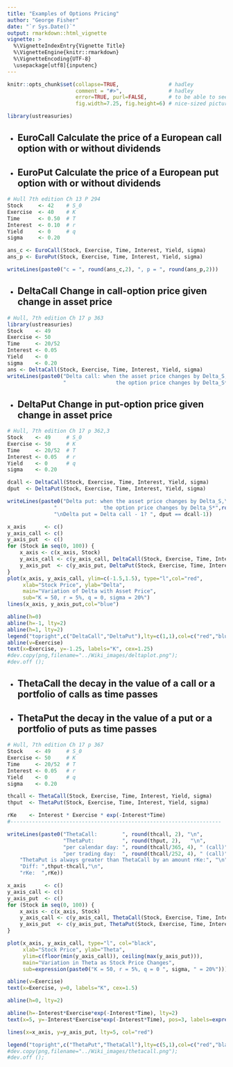 ```yaml
---
title: "Examples of Options Pricing"
author: "George Fisher"
date: "`r Sys.Date()`"
output: rmarkdown::html_vignette
vignette: >
  %\VignetteIndexEntry{Vignette Title}
  %\VignetteEngine{knitr::rmarkdown}
  %\VignetteEncoding{UTF-8}
  \usepackage[utf8]{inputenc}
---
```


```r
knitr::opts_chunk$set(collapse=TRUE,                # hadley
                      comment = "#>",               # hadley
                      error=TRUE, purl=FALSE,       # to be able to see errors
                      fig.width=7.25, fig.height=6) # nice-sized pictures
```

```r
library(ustreasuries)
```

* ## **EuroCall** Calculate the price of a European call option with or without dividends
* ## **EuroPut** Calculate the price of a European put option with or without dividends
```r
# Hull 7th edition Ch 13 P 294
Stock     <- 42    # S_0
Exercise  <- 40    # K
Time      <- 0.50  # T
Interest  <- 0.10  # r
Yield     <- 0     # q
sigma     <- 0.20  

ans_c <- EuroCall(Stock, Exercise, Time, Interest, Yield, sigma)
ans_p <- EuroPut(Stock, Exercise, Time, Interest, Yield, sigma)

writeLines(paste0("c = ", round(ans_c,2), ", p = ", round(ans_p,2)))
```

* ## **DeltaCall** Change in call-option price given change in asset price
```r
# Hull, 7th edition Ch 17 p 363
library(ustreasuries)
Stock    <- 49
Exercise <- 50
Time     <- 20/52
Interest <- 0.05
Yield    <- 0
sigma    <- 0.20
ans <- DeltaCall(Stock, Exercise, Time, Interest, Yield, sigma)
writeLines(paste0("Delta call: when the asset price changes by Delta_S,\n",
                  "                the option price changes by Delta_S*",round(ans, 3)))
```
* ## **DeltaPut** Change in put-option price given change in asset price
```r
# Hull, 7th edition Ch 17 p 362,3
Stock    <- 49     # S_0
Exercise <- 50     # K
Time     <- 20/52  # T
Interest <- 0.05   # r
Yield    <- 0      # q
sigma    <- 0.20

dcall <- DeltaCall(Stock, Exercise, Time, Interest, Yield, sigma)
dput  <- DeltaPut(Stock, Exercise, Time, Interest, Yield, sigma)

writeLines(paste0("Delta put: when the asset price changes by Delta_S,\n",
               "               the option price changes by Delta_S*",round(dput, 3),
               "\nDelta put = Delta call - 1? ", dput == dcall-1))
```

```r
x_axis      <- c()
y_axis_call <- c()
y_axis_put  <- c()
for (Stock in seq(0, 100)) {
    x_axis <- c(x_axis, Stock)
    y_axis_call <- c(y_axis_call, DeltaCall(Stock, Exercise, Time, Interest, Yield, sigma))
    y_axis_put  <- c(y_axis_put, DeltaPut(Stock, Exercise, Time, Interest, Yield, sigma))
}
plot(x_axis, y_axis_call, ylim=c(-1.5,1.5), type="l",col="red",
     xlab="Stock Price", ylab="Delta",
     main="Variation of Delta with Asset Price",
     sub="K = 50, r = 5%, q = 0, sigma = 20%")
lines(x_axis, y_axis_put,col="blue")

abline(h=0)
abline(h=-1, lty=2)
abline(h=1, lty=2)
legend("topright",c("DeltaCall","DeltaPut"),lty=c(1,1),col=c("red","blue"))
abline(v=Exercise)
text(x=Exercise, y=-1.25, labels="K", cex=1.25)
#dev.copy(png,filename="../Wiki_images/deltaplot.png");
#dev.off ();
```   

* ## **ThetaCall** the decay in the value of a call or a portfolio of calls as time passes   
* ## **ThetaPut** the decay in the value of a put or a portfolio of puts as time passes
```r
# Hull, 7th edition Ch 17 p 367
Stock    <- 49     # S_0
Exercise <- 50     # K
Time     <- 20/52  # T
Interest <- 0.05   # r
Yield    <- 0      # q
sigma    <- 0.20

thcall <- ThetaCall(Stock, Exercise, Time, Interest, Yield, sigma)
thput  <- ThetaPut(Stock, Exercise, Time, Interest, Yield, sigma)

rKe    <- Interest * Exercise * exp(-Interest*Time)
#--------------------------------------------------------------------

writeLines(paste0("ThetaCall:        ", round(thcall, 2), "\n",
                  "ThetaPut:         ", round(thput, 2),   "\n",
                  "per calendar day: ", round(thcall/365, 4), " (call)", "\n",
                  "per trading day:  ", round(thcall/252, 4), " (call)", "\n\n",
    "ThetaPut is always greater than ThetaCall by an amount rKe:", "\n",
    "Diff: ",thput-thcall,"\n",
    "rKe:  ",rKe))
```
```r
x_axis      <- c()
y_axis_call <- c()
y_axis_put  <- c()
for (Stock in seq(0, 100)) {
    x_axis <- c(x_axis, Stock)
    y_axis_call <- c(y_axis_call, ThetaCall(Stock, Exercise, Time, Interest, Yield, sigma))
    y_axis_put  <- c(y_axis_put, ThetaPut(Stock, Exercise, Time, Interest, Yield, sigma))
}

plot(x_axis, y_axis_call, type="l", col="black",
     xlab="Stock Price", ylab="Theta",
     ylim=c(floor(min(y_axis_call)), ceiling(max(y_axis_put))),
     main="Variation in Theta as Stock Price Changes",
     sub=expression(paste0("K = 50, r = 5%, q = 0 ", sigma, " = 20%")))

abline(v=Exercise)
text(x=Exercise, y=0, labels="K", cex=1.5)

abline(h=0, lty=2)

abline(h=-Interest*Exercise*exp(-Interest*Time), lty=2)
text(x=5, y=-Interest*Exercise*exp(-Interest*Time), pos=3, labels=expression(-rKe^{-rT}))

lines(x=x_axis, y=y_axis_put, lty=5, col="red")

legend("topright",c("ThetaPut","ThetaCall"),lty=c(5,1),col=c("red","black"))
#dev.copy(png,filename="../Wiki_images/thetacall.png");
#dev.off ();
```
